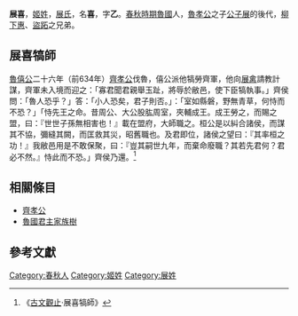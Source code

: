 '''展喜'''，[[姬姓|姬姓]]，[[展氏|展氏]]，名'''喜'''，字'''乙'''。[[春秋時期|春秋時期]][[魯國|魯國]]人，[[魯孝公|魯孝公]]之子[[公子展|公子展]]的後代，[[柳下惠|柳下惠]]、[[盜跖|盜跖]]之兄弟。

== 展喜犒師 ==
[[魯僖公|魯僖公]]二十六年（前634年）[[齊孝公|齊孝公]]伐魯，僖公派他犒勞齊軍，他向[[展禽|展禽]]請教計謀，齊軍未入境而迎之：「寡君聞君親舉玉趾，將辱於敝邑，使下臣犒執事。」齊侯問：「魯人恐乎？」答：「小人恐矣，君子則否。」：「室如縣磐，野無青草，何恃而不恐？」「恃先王之命。昔周公、大公股肱周室，夾輔成王。成王勞之，而賜之盟，曰：『世世子孫無相害也！』載在盟府，大師職之。桓公是以糾合諸侯，而謀其不協，彌縫其闕，而匡救其災，昭舊職也。及君即位，諸侯之望曰：『其率桓之功！』我敝邑用是不敢保聚，曰：『豈其嗣世九年，而棄命廢職？其若先君何？君必不然。』恃此而不恐。」齊侯乃還。<ref>《[[古文觀止|古文觀止]]·展喜犒師》</ref>

== 相關條目 ==
*[[齊孝公|齊孝公]]
*[[魯國君主家族樹|魯國君主家族樹]]

== 參考文獻 ==
<div class="references-small">
<references></references>
</div>

[[Category:春秋人|Category:春秋人]]
[[Category:姬姓|Category:姬姓]]
[[Category:展姓|Category:展姓]]